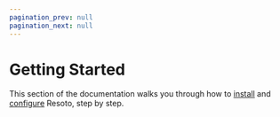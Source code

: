```yaml
---
pagination_prev: null
pagination_next: null
---
```


# Getting Started

<head>
<script type="application/ld+json">
{JSON.stringify({
  '@context': 'https://schema.org',
  '@type': 'FAQPage',
  mainEntity: [
    {
      '@type': 'Question',
      name: 'How do I install Resoto?',
      acceptedAnswer: {
        '@type': 'Answer',
        text: 'Resoto can be deployed to AWS or DigitalOcean, or installed via Docker, Kubernetes, or pip.',
      },
    },
    {
      '@type': 'Question',
      name: 'How do I launch Resoto?',
      acceptedAnswer: {
        '@type': 'Answer',
        text: 'Resoto has both a web interface (Resoto UI) and CLI (Resoto Shell).',
      },
    },
    {
      '@type': 'Question',
      name: 'How do I configure Resoto?',
      acceptedAnswer: {
        '@type': 'Answer',
        text: 'Resoto can be configured using its web interface (Resoto UI) or CLI (config command in Resoto Shell).',
      },
    },
  ],
})}
</script>
</head>

This section of the documentation walks you through how to [install](./install-resoto/index.mdx) and [configure](./configure-resoto/index.mdx) Resoto, step by step.

<DocCardList />
